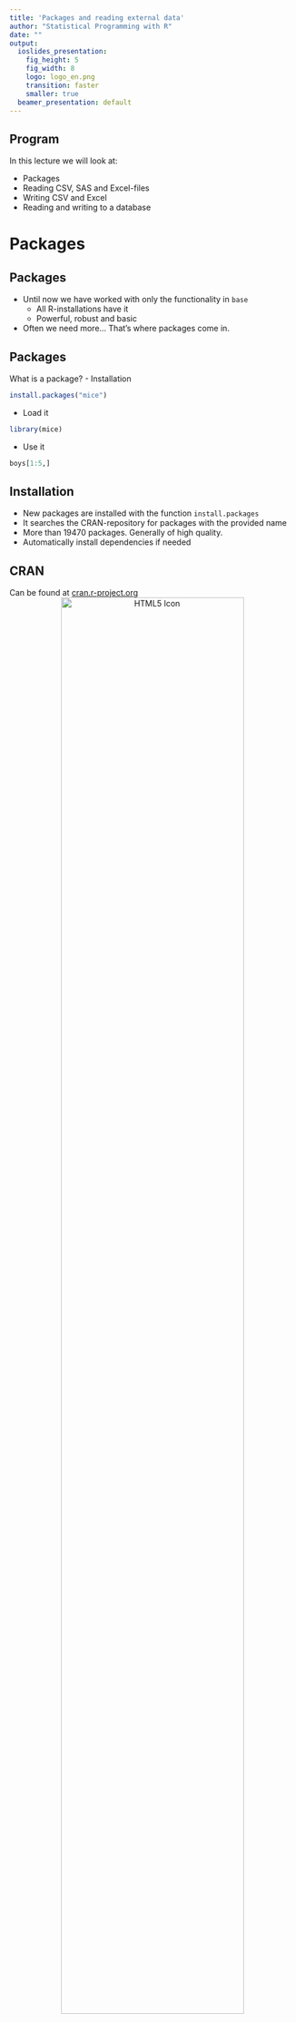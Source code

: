 ---
title: 'Packages and reading external data'
author: "Statistical Programming with R"
date: ""
output:
  ioslides_presentation:
    fig_height: 5
    fig_width: 8
    logo: logo_en.png
    transition: faster
    smaller: true
  beamer_presentation: default
---

## Program

In this lecture we will look at:  

* Packages
* Reading CSV, SAS and Excel-files
* Writing CSV and Excel
* Reading and writing to a database

# Packages
## Packages

- Until now we have worked with only the functionality in `base`
  - All R-installations have it
  - Powerful, robust and basic 
- Often we need more... That's where packages come in.

## Packages
What is a package?
 - Installation
```{r, eval = FALSE}
install.packages("mice")
```
 
 - Load it
```{r message = FALSE}
library(mice)
```

 - Use it
```{r}
boys[1:5,]
```
 
 
## Installation
 - New packages are installed with the function `install.packages`
 - It searches the CRAN-repository for packages with the provided name
 - More than 19470 packages. Generally of high quality.
 - Automatically install dependencies if needed

## CRAN
Can be found at [cran.r-project.org](https://cran.r-project.org/)
<center>
<img src="figures/fig1.png" alt="HTML5 Icon" width = 80%>
</center>

## Load it
 - Once a package is installed you can load it with `library`.
 - This attaches it to your session and you can use all the functions and datasets in it
 - But you can not see it in your environment?
 
## Load it
 - It is hidden underneath your global environment, so it does not clutter up you workspace
 
![Location of mice](figures/fig2.png)

 - But you can use everything in it as though it is
 - See help-file for package with `?mice`

## Use it
 - Now we can call the functions and datasets in the package as other object we
 have created. For instance we now have acess to the `boys`-dataset without loading
 the `boys.RData`
```{r}
boys[1:5,]
```

## Use it
 - Sometimes we only need a single function from a package and we do not want to
 load everything. Then we can use the `package::object`-notation
```{r}
mice::boys[1:5,]
```
 
 
## Packages
We will work with these packages
```{r}
## For reading and writing files
library(readr)
library(haven)
library(readxl)

## For working with databases
library(DBI)
library(RSQLite)
```

## Getting more help
- Many of the popular packages have more userfriendly documentation called vignettes
```{r eval = FALSE}
browseVignettes("readr")
```

- Some packages also have cheat sheets which you can find on google ("R: readr cheat sheet") or
on [posit.co/resources/cheatsheets/](https://posit.co/resources/cheatsheets/)

- If no help is found here: Google is your friend

# Reading datafiles
## Path to files
 - When you start R it has a Working Directory. It is either your systems userdirectory or the directory of your project.
 - To see your current Working Directory use the function `getwd`
```{r eval = FALSE}
getwd()
```
```{r echo = F}
"C:/Users/Morten"
```

- R will first look for files in your Working Directory

## Example
- I have created a small textfile called "example.txt" and put it in the path "C:/Users/Morten/example.txt"
- R can now find it easily if i just write:
```{r}
file("example.txt")
```
- Alternatively i could write the full path:
```{r}
file("C:/Users/Morten/example.txt")
```
- This i called relative and absolute path.

## Writing to files
- Often you would like to export your datasets into a permanent storage once you
are done working with them. One such example was `boys.RData`.
- Today we will export the same dataset to some more common formats

## Writing to files

Simple, but remember `row.names = FALSE`
```{r eval = F}
# CSV (using the package readr)
readr::write_csv2(boys, "boys.csv")

# Excel (using the package xlsx)
xlsx::write.xlsx(boys, "boys.xlsx",
                   row.names = FALSE)

## SAS (using the package haven)
haven::write_sas(boys, "boys.sas7bdat")
```

## Writing to files - SAS

 - `haven::write_sas` exists... but rarely works
 - Usually better to write to a CSV and then read that from SAS. But make sure to check your data afterwards! The conversion may introduce errors.

## Reading from files
Also simple
```{r eval = F}
# CSV
boys_csv <- readr::read_csv2("penguins.csv")

# excel
boys_xlsx <- readxl::read_xlsx("penguins.xlsx")

#SAS
boys_sas <- haven::read_sas("penguins.sas7bdat")
```

# Databases
## Databases
- Tabular data can be stored in relational databases s.a.
  * Oracle (`ROracle`)
  * PostGres (`RPostgresql`)
  * MySql (`RMysql`)
  * SQLite (`RSQLite`)
- Working with databases is an entire course in itself, but we will look at how
to use the `DBI`-package to interact with `SQLite`.
- Very similar syntax when using other database-backends

## DBI

- Short for DataBase Interface
- Strives to make a common interface to all the different backends, so you only
have to learn one syntax.
- All functions start with `db` and then a verb s.a. `dbConnect`
- Most major backends are supported.
- Workflow:
  * Connect to database
  * Do operations (writing or reading data)
  * Disconnect
- Well maintained and good documentation at [dbi.r-dbi.org](https://dbi.r-dbi.org)

## R and Databases

<center>
<img src="figures/fig3.png" alt="HTML5 Icon" width = 100%>
</center>

## Connecting
- We will use `SQLite` as an example since we can run it ourselves on our computers.
- To connect to the database use `dbConnect`:
```{r results='hide'}
library(DBI)
con <- dbConnect(RSQLite::SQLite(), dbname = "database.sqlite")
con
```

```{r echo = FALSE}
cat("<SQLiteConnection>
  Path: C:\\Users\\Morten\\database.sqlite
  Extensions: TRUE")
```
 
## Write to database
- To write a dataset to a database use  `dbWriteTable`
```{r}
dbWriteTable(con,
             name = "boys_db",
             value = boys)
```
- We can now see that a table has been create
```{r}
dbListTables(con)
```

## Reading from database
- To read a table into R we use `dbReadTable`
```{r}
boys_from_db <- dbReadTable(con, "boys_db")
boys_from_db[1:5,]
```


## SQL-queries
- You can also use SQL to make more specific and powerful queries from your database
- It is beyond the scope of this course, but if you work with databases it is worth it to learn some basic SQL
- To send a query to the database and fetch the result use `dbGetQuery`
```{r}
old_boys <- dbGetQuery(con, "SELECT * FROM BOYS_DB WHERE age > 20")
old_boys[1:5,]
```
## Deleting tables
- To remove a table from the database use `dbRemoveTable`
```{r}
dbRemoveTable(con, "boys_db")
```

## Disconnecting
- When you are done working with your database, remember to disconnect:
```{r}
dbDisconnect(con)
```

## Other databases
- `SQlite` is often not a good candidate for a database. When working with official statistics you want a more featurecomplete database running on a dedicated server.
- Can be advanced to set up
- A good start is [solutions.posit.co/connections/db/databases/](https://solutions.posit.co/connections/db/databases/)